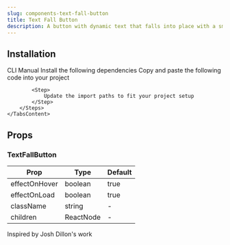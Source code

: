 ```yaml
---
slug: components-text-fall-button
title: Text Fall Button
description: A button with dynamic text that falls into place with a smooth, elastic motion on hover or click.
---
```


<DemoCodePreview
    path="demo/components/text-fall-button/default.tsx"
/>

## Installation

<Tabs defaultValue="cli" className="mt-3">
    <TabsList>
        <TabsTrigger value="cli">CLI</TabsTrigger>
        <TabsTrigger value="manual">Manual</TabsTrigger>
    </TabsList>
    <TabsContent value="cli" className="mt-4">
        <InstallationCommand command={`npx shadcn@latest add "~website/r/gsap/text-fall-button"`} />
    </TabsContent>
    <TabsContent value="manual" className="mt-4">
        <Steps>
            <Step>
                Install the following dependencies
            </Step>
            <InstallationCommand command="npm install gsap @gsap/react" />
            <Step>
                Copy and paste the following code into your project
            </Step>
            <CodePreview path='components/gsap/text-fall-button.tsx' collapsible></CodePreview>

            <Step>
                Update the import paths to fit your project setup
            </Step>
        </Steps>
    </TabsContent>
</Tabs>


## Props

### TextFallButton

| Prop          | Type      | Default |
|---------------|-----------|---------|
| effectOnHover | boolean   | true    |
| effectOnLoad  | boolean   | true    |
| className     | string    | -       |
| children      | ReactNode | -       |

<span className="text-muted-foreground">Inspired by Josh Dillon's work</span>
